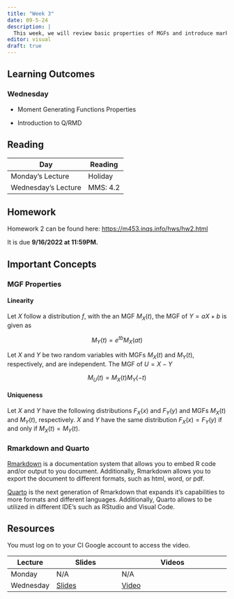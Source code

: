 ```yaml
---
title: "Week 3"
date: 09-5-24
description: |
  This week, we will review basic properties of MGFs and introduce markdown and R/QMDs.
editor: visual
draft: true
---
```


## Learning Outcomes

### Wednesday

-   Moment Generating Functions Properties

-   Introduction to Q/RMD

## Reading

| Day                 | Reading  |
|---------------------|----------|
| Monday's Lecture    | Holiday  |
| Wednesday's Lecture | MMS: 4.2 |

## Homework

Homework 2 can be found here: <https://m453.inqs.info/hws/hw2.html>

It is due **9/16/2022 at 11:59PM.**

## Important Concepts

### MGF Properties

#### Linearity

Let $X$ follow a distribution $f$, with the an MGF $M_X(t)$, the MGF of $Y=aX+b$ is given as

$$
M_Y(t) = e^{tb}M_X(at)
$$

Let $X$ and $Y$ be two random variables with MGFs $M_X(t)$ and $M_Y(t)$, respectively, and are independent. The MGF of $U=X-Y$

$$
M_U(t) = M_X(t)M_Y(-t)
$$

#### Uniqueness

Let $X$ and $Y$ have the following distributions $F_X(x)$ and $F_Y(y)$ and MGFs $M_X(t)$ and $M_Y(t)$, respectively. $X$ and $Y$ have the same distribution $F_X(x)=F_Y(y)$ if and only if $M_X(t)=M_Y(t)$.

### Rmarkdown and Quarto

[Rmarkdown](https://rmarkdown.rstudio.com/) is a documentation system that allows you to embed R code and/or output to you document. Additionally, Rmarkdown allows you to export the document to different formats, such as html, word, or pdf.

[Quarto](https://quarto.org/) is the next generation of Rmarkdown that expands it's capabilities to more formats and different languages. Additionally, Quarto allows to be utilized in different IDE's such as RStudio and Visual Code.

## Resources

You must log on to your CI Google account to access the video.

| Lecture   | Slides                                                      | Videos                                                                                      |
|--------------|----------------------|------------------------------------|
| Monday    | N/A                                                         | N/A                                                                                         |
| Wednesday | [Slides](https://m453.inqs.info/files/Lecture_4/index.html) | [Video](https://drive.google.com/file/d/1Y2kMfWXOGn-32QqrYiFS2TZ_bNaiPH6A/view?usp=sharing) |
